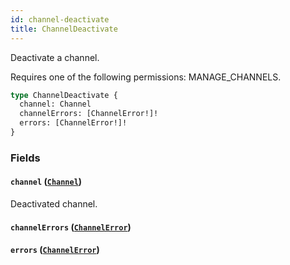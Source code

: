 ```yaml
---
id: channel-deactivate
title: ChannelDeactivate
---
```



Deactivate a channel. 

Requires one of the following permissions: MANAGE_CHANNELS.

```graphql
type ChannelDeactivate {
  channel: Channel
  channelErrors: [ChannelError!]!
  errors: [ChannelError!]!
}
```


### Fields

#### `channel` ([`Channel`](../../../developer/api-reference/objects/channel))

Deactivated channel.


#### `channelErrors` ([`ChannelError`](../../../developer/api-reference/objects/channel-error))




#### `errors` ([`ChannelError`](../../../developer/api-reference/objects/channel-error))






